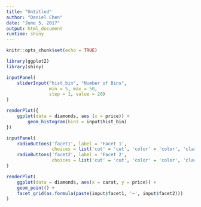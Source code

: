 ```yaml
---
title: "Untitled"
author: "Daniel Chen"
date: "June 5, 2017"
output: html_document
runtime: shiny
---
```


```r
knitr::opts_chunk$set(echo = TRUE)

library(ggplot2)
library(shiny)
```

```r
inputPanel(
    sliderInput("hist_bin", "Number of Bins",
                min = 5, max = 50,
                step = 1, value = 20)
)
```

```r
renderPlot({
    ggplot(data = diamonds, aes (x = price)) +
        geom_histogram(bins = input$hist_bin)
})
```


```r
inputPanel(
    radioButtons('facet1', label = 'Facet 1',
                 choices = list('cut' = 'cut', 'color' = 'color', 'clarity' = 'clarity')),
    radioButtons('facet2', label = 'Facet 2',
                 choices = list('cut' = 'cut', 'color' = 'color', 'clarity' = 'clarity'))
)

```

```r
renderPlot(
    ggplot(data = diamonds, aes(x = carat, y = price)) +
    geom_point() +
    facet_grid(as.formula(paste(input$facet1, '~', input$facet2)))
)

```
